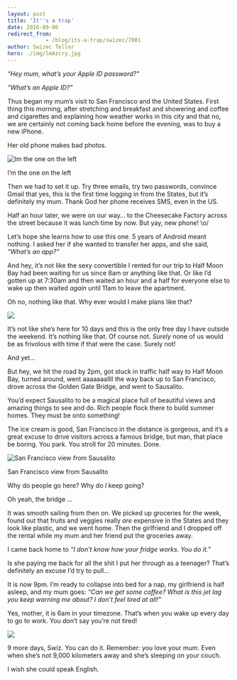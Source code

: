 ```yaml
---
layout: post
title: 'It''s a trap'
date: 2016-09-06
redirect_from: 
            - /blog/its-a-trap/swizec/7001
author: Swizec Teller
hero: ./img/lmAzcry.jpg
---
```

_“Hey mum, what’s your Apple ID password?"_



_“What’s an Apple ID?”_



Thus began my mum’s visit to San Francisco and the United States. First thing this morning, after stretching and breakfast and showering and coffee and cigarettes and explaining how weather works in this city and that no, we are certainly not coming back home before the evening, was to buy a new iPhone.



Her old phone makes bad photos.



![Im the one on the left](./img/lmAzcry.jpg)

I’m the one on the left



Then we had to set it up. Try three emails, try two passwords, convince Gmail that yes, this is the first time logging in from the States, but it’s definitely my mum. Thank God her phone receives SMS, even in the US.



Half an hour later, we were on our way… to the Cheesecake Factory across the street because it was lunch time by now. But yay, new phone! \\o/



Let’s hope she learns how to use this one. 5 years of Android meant nothing. I asked her if she wanted to transfer her apps, and she said, _“What’s an app?”_



And hey, it’s not like the sexy convertible I rented for our trip to Half Moon Bay had been waiting for us since 8am or anything like that. Or like I’d gotten up at 7:30am and then waited an hour and a half for everyone else to wake up then waited _again_ until 11am to leave the apartment.



Oh no, nothing like that. Why ever would I make plans like that?



![](./img/cdn-57a9496f-a3ec-45b4-bb22-961191e4c8a0-ae518471-76e2-407d-897c-e6aae1021a44.jpg)



It’s not like she’s here for 10 days and this is the only free day I have outside the weekend. It’s nothing like that. Of course not. _Surely_ none of us would be as frivolous with time if that were the case. Surely not!



And yet…



But hey, we hit the road by 2pm, got stuck in traffic half way to Half Moon Bay, turned around, went aaaaaaallll the way back up to San Francisco, drove across the Golden Gate Bridge, and went to Sausalito.



You’d expect Sausalito to be a magical place full of beautiful views and amazing things to see and do. Rich people flock there to build summer homes. They must be onto something!



The ice cream is good, San Francisco in the distance is gorgeous, and it’s a great excuse to drive visitors across a famous bridge, but man, that place be boring. You park. You stroll for 20 minutes. Done.



![San Francisco view from Sausalito](http://i.pbase.com/o5/00/474800/1/69784843.eJFexdTh.proofs061008_0958SausalitoCalifornia.jpg)

San Francisco view from Sausalito



Why do people go here? Why do _I_ keep going?



Oh yeah, the bridge …



It was smooth sailing from then on. We picked up groceries for the week, found out that fruits and veggies really _are_ expensive in the States and they look like plastic, and we went home. Then the girlfriend and I dropped off the rental while my mum and her friend put the groceries away.



I came back home to _“I don’t know how your fridge works. You do it.”_



Is she paying me back for all the shit I put her through as a teenager? That’s definitely an excuse I’d try to pull…



It is now 9pm. I’m ready to collapse into bed for a nap, my girlfriend is half asleep, and my mum goes: _“Can we get some coffee? What is this jet lag you keep warning me about? I don’t feel tired at all!”_



Yes, mother, it is 6am in your timezone. That’s when you wake up every day to go to work. You don’t say you’re not tired!



![](./img/videogames-fanon-images-6-6f-You_don't_say%3F.jpg)



9 more days, Swiz. You can do it. Remember: you love your mum. Even when she’s not 9,000 kilometers away and she’s sleeping on your couch.



I wish she could speak English.